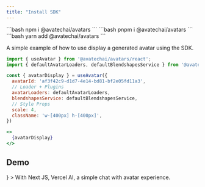 ```yaml
---
title: "Install SDK"
---
```


<Tabs>
  <Tab title="npm">
    ```bash 
    npm i @avatechai/avatars
    ```
  </Tab>
  <Tab title="pnpm">
    ```bash 
    pnpm i @avatechai/avatars
    ```  
    </Tab>
  <Tab title="yarn">
    ```bash 
    yarn add @avatechai/avatars
    ```
  </Tab>
</Tabs>

A simple example of how to use display a generated avatar using the SDK.

```jsx useAvatar hook
import { useAvatar } from '@avatechai/avatars/react';
import { defaultAvatarLoaders, defaultBlendshapesService } from '@avatechai/avatars/default-loaders';

const { avatarDisplay } = useAvatar({
  avatarId: 'af3f42c9-d1d7-4e14-bd81-bf2e05fd11a3',
  // Loader + Plugins
  avatarLoaders: defaultAvatarLoaders,
  blendshapesService: defaultBlendshapesService,
  // Style Props
  scale: 4,
  className: 'w-[400px] h-[400px]',
})
```

```jsx Render the avatarDisplay
<>
  {avatarDisplay}
</>
```


## Demo

<CardGroup cols={2}>
  <Card
    title="Next JS"
    href="./nextjs-demo"
    icon={
      <svg width="35" height="35" viewBox="0 0 35 35" fill="none" xmlns="http://www.w3.org/2000/svg"><g clip-path="url(#clip0_1102_12384)"><mask id="mask0_1102_12384" mask-type="alpha" maskUnits="userSpaceOnUse" x="0" y="0" width="35" height="35"><path d="M17.5 35C27.165 35 35 27.165 35 17.5C35 7.83502 27.165 0 17.5 0C7.83502 0 0 7.83502 0 17.5C0 27.165 7.83502 35 17.5 35Z" fill="black"></path></mask><g mask="url(#mask0_1102_12384)"><path d="M34.25 17.5C34.25 26.7508 26.7508 34.25 17.5 34.25C8.24923 34.25 0.75 26.7508 0.75 17.5C0.75 8.24923 8.24923 0.75 17.5 0.75C26.7508 0.75 34.25 8.24923 34.25 17.5Z" fill="black" stroke="white" stroke-width="1.5"></path><path d="M29.071 30.6289L13.4443 10.5H10.5V24.4942H12.8554V13.4913L27.222 32.0532C27.8703 31.6194 28.4879 31.1432 29.071 30.6289Z" fill="url(#paint0_linear_1102_12384)"></path><path d="M24.6947 10.5H22.3613V24.5H24.6947V10.5Z" fill="url(#paint1_linear_1102_12384)"></path></g></g><defs><linearGradient id="paint0_linear_1102_12384" x1="21.1944" y1="22.6528" x2="28.0972" y2="31.2083" gradientUnits="userSpaceOnUse"><stop stop-color="white"></stop><stop offset="1" stop-color="white" stop-opacity="0"></stop></linearGradient><linearGradient id="paint1_linear_1102_12384" x1="23.528" y1="10.5" x2="23.4889" y2="20.7813" gradientUnits="userSpaceOnUse"><stop stop-color="white"></stop><stop offset="1" stop-color="white" stop-opacity="0"></stop></linearGradient><clipPath id="clip0_1102_12384"><rect width="35" height="35" fill="white"></rect></clipPath></defs></svg>
    }
  >
    With Next JS, Vercel AI, a simple chat with avatar experience.
  </Card>
  
</CardGroup>
